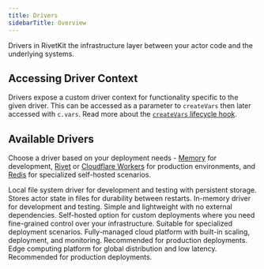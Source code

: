 ```yaml
---
title: Drivers
sidebarTitle: Overview
---
```



Drivers in RivetKit the infrastructure layer between your actor code and the underlying systems.

<DriverNote />

## Accessing Driver Context

Drivers expose a custom driver context for functionality specific to the given driver. This can be accessed as a parameter to `createVars` then later accessed with `c.vars`. Read more about the [`createVars` lifecycle hook](/concepts/lifecycle).

## Available Drivers

Choose a driver based on your deployment needs - [Memory](/drivers/memory) for development, [Rivet](/drivers/rivet) or [Cloudflare Workers](/drivers/cloudflare-workers) for production environments, and [Redis](/drivers/redis) for specialized self-hosted scenarios.

<CardGroup>
  <Card title="File System" href="/drivers/file-system">
    Local file system driver for development and testing with persistent storage. Stores actor state in files for durability between restarts.
  </Card>
  <Card title="Memory" href="/drivers/memory">
    In-memory driver for development and testing. Simple and lightweight with no external dependencies.
  </Card>
  <Card title="Redis" href="/drivers/redis">
    Self-hosted option for custom deployments where you need fine-grained control over your infrastructure. Suitable for specialized deployment scenarios.
  </Card>
  <Card title="Rivet" href="/drivers/rivet">
    Fully-managed cloud platform with built-in scaling, deployment, and monitoring. Recommended for production deployments.
  </Card>
  <Card title="Cloudflare Workers" href="/drivers/cloudflare-workers">
    Edge computing platform for global distribution and low latency. Recommended for production deployments.
  </Card>
</CardGroup>

